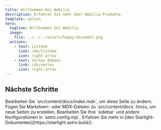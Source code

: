 ```yaml
---
title: Willkommen bei Webilia
description: Erfahren Sie mehr über Webilia-Produkte.
template: splash
hero:
  tagline: Willkommen bei Webilia
  image:
    file: ../../../assets/happy-document.png
  actions:
    - text: Listdom
      link: /de/listdom
      icon: right-arrow
    - text: Vertex Addons
      link: /de/vertex
      icon: right-arrow
---
```



## Nächste Schritte

<CardGrid stagger>
        <Card title="Inhalt aktualisieren" icon="pencil">
                Bearbeiten Sie `src/content/docs/index.mdx`, um diese Seite zu ändern.
        </Card>
        <Card title="Neuen Inhalt hinzufügen" icon="add-document">
                Fügen Sie Markdown- oder MDX-Dateien zu `src/content/docs` hinzu, um neue Seiten zu erstellen.
        </Card>
        <Card title="Konfigurieren Sie Ihre Seite" icon="setting">
                Bearbeiten Sie Ihre `sidebar` und andere Konfigurationen in `astro.config.mjs`.
        </Card>
        <Card title="Dokumentation lesen" icon="open-book">
                Erfahren Sie mehr in [den Starlight-Dokumenten](https://starlight.astro.build/).
        </Card>
</CardGrid>
